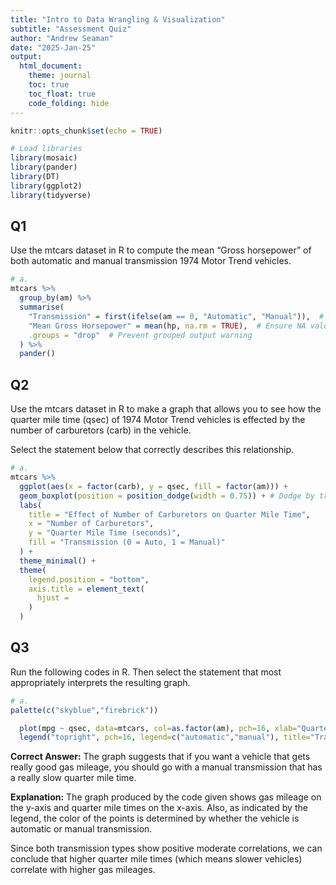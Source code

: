 ```yaml
---
title: "Intro to Data Wrangling & Visualization"
subtitle: "Assessment Quiz"
author: "Andrew Seaman"
date: "2025-Jan-25"
output: 
  html_document:
    theme: journal
    toc: true
    toc_float: true
    code_folding: hide
---
```


```r
knitr::opts_chunk$set(echo = TRUE)
```

```r
# Load libraries
library(mosaic)
library(pander)
library(DT)
library(ggplot2)
library(tidyverse)
```

<!-- START: All -->

## Q1
Use the mtcars dataset in R to compute the mean "Gross horsepower" of both automatic and manual transmission 1974 Motor Trend vehicles.
```r
# a.
mtcars %>% 
  group_by(am) %>% 
  summarise(
    "Transmission" = first(ifelse(am == 0, "Automatic", "Manual")),  # Convert numeric to text
    "Mean Gross Horsepower" = mean(hp, na.rm = TRUE),  # Ensure NA values are handled
    .groups = "drop"  # Prevent grouped output warning
  ) %>%  
  pander()
```

## Q2
Use the mtcars dataset in R to make a graph that allows you to see how the quarter mile time (qsec) of 1974 Motor Trend vehicles is effected by the number of carburetors (carb) in the vehicle.

Select the statement below that correctly describes this relationship.
```r
# a.
mtcars %>% 
  ggplot(aes(x = factor(carb), y = qsec, fill = factor(am))) +
  geom_boxplot(position = position_dodge(width = 0.75)) + # Dodge by transmission type
  labs(
    title = "Effect of Number of Carburetors on Quarter Mile Time",
    x = "Number of Carburetors",
    y = "Quarter Mile Time (seconds)",
    fill = "Transmission (0 = Auto, 1 = Manual)"
  ) +
  theme_minimal() +
  theme(
    legend.position = "bottom",
    axis.title = element_text(
      hjust = 
    )
  )
```

## Q3
Run the following codes in R. Then select the statement that most appropriately interprets the resulting graph.
```r
# a.
palette(c("skyblue","firebrick"))

  plot(mpg ~ qsec, data=mtcars, col=as.factor(am), pch=16, xlab="Quarter Mile Time (seconds)", ylab="Miles per Gallon", main="1974 Motor Trend Vehicles")
  legend("topright", pch=16, legend=c("automatic","manual"), title="Transmission", bty='n', col=palette())

```

**Correct Answer:** 
The graph suggests that if you want a vehicle that gets really good gas mileage, you should go with a manual transmission that has a really slow quarter mile time. 

**Explanation:** 
The graph produced by the code given shows gas mileage on the y-axis and quarter mile times on the x-axis. Also, as indicated by the legend, the color of the points is determined by whether the vehicle is automatic or manual transmission.

Since both transmission types show positive moderate correlations, we can conclude that higher quarter mile times (which means slower vehicles) correlate with higher gas mileages.

<!-- END: All -->